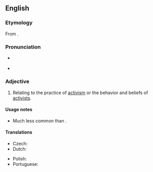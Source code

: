 ==English==

===Etymology===
From {{suffix|en|activist|ic}}.

===Pronunciation===
* {{a|US}} {{IPA|en|/æk.tɪˈvɪst.ɪk/}}
* {{rhymes|en|ɪstɪk|s=4}}

===Adjective===
{{en-adj}}

# Relating to the practice of [[activism]] or the behavior and beliefs of [[activist]]s.

====Usage notes====
* Much less common than {{m|en|activist|pos=adjective}}.

====Translations====
{{trans-see|activist}}

{{trans-top|relating to activism or activists}}
* Czech: {{t|cs|aktivistický|m}}
* Dutch: {{t+|nl|activistisch}}
{{trans-mid}}
* Polish: {{t|pl|aktywistyczny}}
* Portuguese: {{t+|pt|ativista}}
{{trans-bottom}}